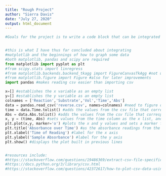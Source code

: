 ---
title: "Rough Project"
author: "Sierra Davis"
date: "July 27, 2020"
output: html_document
---

```{python}
#Goals for the project is to write a code block that can be integrated into the Genesys kineticsgui.py program to create graphs based on csv files created by another program in the repository using matplotlib


#this is what I have thus far concluded about integrating
#matplotlib and the beginnings of how to graph some data
#both matplotlib, pandas and scipy are required
from matplotlib import pyplot as plt 
#from scipy.stats import linregress
#from matplotlib.backends.backend_tkagg import FigureCanvasTkAgg #not utilized yet but will likely be necessary later
#from matplotlib.figure import Figure #also for later improvements
import pandas #makes reading csv easier than importing csv

x=[] #establishes the x variable as an empty list 
y=[] #establishes the y variable as an empty list 
colnames = ['Reaction','Substrate','Vol','Time','Abs']
data = pandas.read_csv('reverse.csv', names=colnames) #need to figure out how to allow csv name to be input by user
time = data.Time.tolist() #adds the values from the csv file that corresponds to the time column to a list
Abs = data.Abs.tolist() #adds the values from the csv file that corresponds to the absorbance column to a list
x, y = (time, Abs) #sets values from the time column as the x list, and the values from the Abs column as the y list
plt.plot(x,y, marker='o') #plots the x and y values and sets a marker for each coordinate point
plt.title('Absorbance over Time') #as the absorbance readings from the spectrophotometer are recorded with a time stamp
plt.xlabel('Time of Reading') #label for the x axis
plt.ylabel('Sample Absorbance') #label for the y axis
plt.show() #displays the plot built in previous lines


#resources include:
#https://stackoverflow.com/questions/19486369/extract-csv-file-specific-columns-to-list-in-python
#https://docs.python.org/3/library/csv.html
#https://stackoverflow.com/questions/42372617/how-to-plot-csv-data-using-matplotlib-and-pandas-in-python
```

